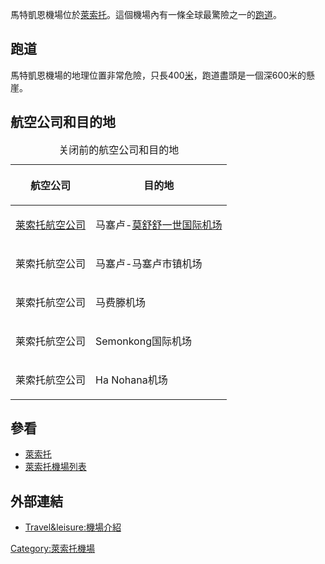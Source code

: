 {{Infobox Airport |
airport_name = 馬特凱恩機場|
photo = Matekaneairrunway.jpg|
open = |
type = 民用|
run by = 萊索托政府 |
location = [[萊索托|萊索托]][[馬特凱恩|馬特凱恩]]|
elevation = 2,300米(7,544呎) |
IATA = MTK |
ICAO = FXME |
coordinates  = {{coord|29.92829|S|27.84614|E|display=title|type:airport|display=inline}}|
website =  |
runway1_heading = --/-- |
runway1_feet = 1,312 |
runway1_meter = 400 |
runway1_surface = 柏油 |
footnotes  = | 
}}
馬特凱恩機場位於[[萊索托|萊索托]]。這個機場內有一條全球最驚險之一的[[跑道|跑道]]。

== 跑道 ==
馬特凱恩機場的地理位置非常危險，只長400[[米_(單位)|米]]，跑道盡頭是一個深600米的懸崖。



==航空公司和目的地==
{| class="wikitable"
|+关闭前的航空公司和目的地
! 航空公司 !! 目的地
|-
|[http://baike.baidu.com/link?url=MCFUpHg4IAyo6gfWPKeYDhPBBirO3_JekB5TXOmBNu_TtE16GjE3ow7xPJq_RE0PABz-iGf6eqhC7-KvIC6Dpq 莱索托航空公司]||马塞卢-[[莫舒舒一世国际机场|莫舒舒一世国际机场]] 
|-
|莱索托航空公司||马塞卢-马塞卢市镇机场
|-
|莱索托航空公司||马费滕机场
|-
|莱索托航空公司||Semonkong国际机场
|-
|莱索托航空公司||Ha Nohana机场
|}

== 參看 ==
*[[萊索托|萊索托]]
*[[萊索托機場列表|萊索托機場列表]]

== 外部連結 ==
*[http://www.travelandleisure.com/slideshows/the-worlds-scariest-runways/5 Travel&leisure:機場介紹] {{Wayback|url=http://www.travelandleisure.com/slideshows/the-worlds-scariest-runways/5 |date=20170715184454 }}


[[Category:萊索托機場|Category:萊索托機場]]
